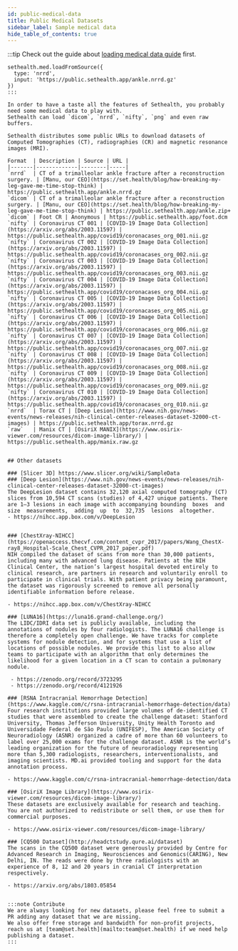 ```yaml
---
id: public-medical-data
title: Public Medical Datasets
sidebar_label: Sample medical data
hide_table_of_contents: true
---
```


:::tip
Check out the guide about [loading medical data guide](../guides/loading-medical-data) first.
```tsx
sethealth.med.loadFromSource({
  type: 'nrrd',
  input: 'https://public.sethealth.app/ankle.nrrd.gz'
})
:::

In order to have a taste all the features of Sethealth, you probably need some medical data to play with.
Sethealth can load `dicom`, `nrrd`, `nifty`, `png` and even raw buffers.

Sethealth distributes some public URLs to download datasets of Computed Tomographies (CT), radiographies (CR) and magnetic resonance images (MRI).

Format  | Description | Source | URL |
|-------|-------------|--------|-----|
`nrrd`  | CT of a trimalleolar ankle fracture after a reconstruction surgery. | [Manu, our CEO](https://set.health/blog/how-breaking-my-leg-gave-me-time-stop-think) | https://public.sethealth.app/ankle.nrrd.gz
`dicom` | CT of a trimalleolar ankle fracture after a reconstruction surgery. | [Manu, our CEO](https://set.health/blog/how-breaking-my-leg-gave-me-time-stop-think) | https://public.sethealth.app/ankle.zip+
`dicom` | Foot CR | Anonymous | https://public.sethealth.app/foot.dcm
`nifty` | Coronavirus CT 001 | [COVID-19 Image Data Collection](https://arxiv.org/abs/2003.11597) | https://public.sethealth.app/covid19/coronacases_org_001.nii.gz
`nifty` | Coronavirus CT 002 | [COVID-19 Image Data Collection](https://arxiv.org/abs/2003.11597) | https://public.sethealth.app/covid19/coronacases_org_002.nii.gz
`nifty` | Coronavirus CT 003 | [COVID-19 Image Data Collection](https://arxiv.org/abs/2003.11597) | https://public.sethealth.app/covid19/coronacases_org_003.nii.gz
`nifty` | Coronavirus CT 004 | [COVID-19 Image Data Collection](https://arxiv.org/abs/2003.11597) | https://public.sethealth.app/covid19/coronacases_org_004.nii.gz
`nifty` | Coronavirus CT 005 | [COVID-19 Image Data Collection](https://arxiv.org/abs/2003.11597) | https://public.sethealth.app/covid19/coronacases_org_005.nii.gz
`nifty` | Coronavirus CT 006 | [COVID-19 Image Data Collection](https://arxiv.org/abs/2003.11597) | https://public.sethealth.app/covid19/coronacases_org_006.nii.gz
`nifty` | Coronavirus CT 007 | [COVID-19 Image Data Collection](https://arxiv.org/abs/2003.11597) | https://public.sethealth.app/covid19/coronacases_org_007.nii.gz
`nifty` | Coronavirus CT 008 | [COVID-19 Image Data Collection](https://arxiv.org/abs/2003.11597) | https://public.sethealth.app/covid19/coronacases_org_008.nii.gz
`nifty` | Coronavirus CT 009 | [COVID-19 Image Data Collection](https://arxiv.org/abs/2003.11597) | https://public.sethealth.app/covid19/coronacases_org_009.nii.gz
`nifty` | Coronavirus CT 010 | [COVID-19 Image Data Collection](https://arxiv.org/abs/2003.11597) | https://public.sethealth.app/covid19/coronacases_org_010.nii.gz
`nrrd`  | Torax CT | [Deep Lesion](https://www.nih.gov/news-events/news-releases/nih-clinical-center-releases-dataset-32000-ct-images) | https://public.sethealth.app/torax.nrrd.gz
`raw`   | Manix CT | [OsiriX MANIX](https://www.osirix-viewer.com/resources/dicom-image-library/) | https://public.sethealth.app/manix.raw.gz


## Other datasets

### [Slicer 3D] https://www.slicer.org/wiki/SampleData
### [Deep Lesion](https://www.nih.gov/news-events/news-releases/nih-clinical-center-releases-dataset-32000-ct-images)
The DeepLesion dataset contains 32,120 axial computed tomography (CT) slices from 10,594 CT scans (studies) of 4,427 unique patients. There are 1–3 lesions in each image with accompanying bounding  boxes  and  size  measurements,  adding  up  to  32,735  lesions  altogether.
- https://nihcc.app.box.com/v/DeepLesion


### [ChestXray-NIHCC](https://openaccess.thecvf.com/content_cvpr_2017/papers/Wang_ChestX-ray8_Hospital-Scale_Chest_CVPR_2017_paper.pdf)
NIH compiled the dataset of scans from more than 30,000 patients, including many with advanced lung disease. Patients at the NIH Clinical Center, the nation’s largest hospital devoted entirely to clinical research, are partners in research and voluntarily enroll to participate in clinical trials. With patient privacy being paramount, the dataset was rigorously screened to remove all personally identifiable information before release.

- https://nihcc.app.box.com/v/ChestXray-NIHCC

### [LUNA16](https://luna16.grand-challenge.org/)
The LIDC/IDRI data set is publicly available, including the annotations of nodules by four radiologists. The LUNA16 challenge is therefore a completely open challenge. We have tracks for complete systems for nodule detection, and for systems that use a list of locations of possible nodules. We provide this list to also allow teams to participate with an algorithm that only determines the likelihood for a given location in a CT scan to contain a pulmonary nodule.

 - https://zenodo.org/record/3723295
 - https://zenodo.org/record/4121926

### [RSNA Intracranial Hemorrhage Detection](https://www.kaggle.com/c/rsna-intracranial-hemorrhage-detection/data)
Four research institutions provided large volumes of de-identified CT studies that were assembled to create the challenge dataset: Stanford University, Thomas Jefferson University, Unity Health Toronto and Universidade Federal de São Paulo (UNIFESP), The American Society of Neuroradiology (ASNR) organized a cadre of more than 60 volunteers to label over 25,000 exams for the challenge dataset. ASNR is the world’s leading organization for the future of neuroradiology representing more than 5,300 radiologists, researchers, interventionalists, and imaging scientists. MD.ai provided tooling and support for the data annotation process.

- https://www.kaggle.com/c/rsna-intracranial-hemorrhage-detection/data

### [OsiriX Image Library](https://www.osirix-viewer.com/resources/dicom-image-library/)
These datasets are exclusively available for research and teaching. You are not authorized to redistribute or sell them, or use them for commercial purposes.

- https://www.osirix-viewer.com/resources/dicom-image-library/

### [CQ500 Dataset](http://headctstudy.qure.ai/dataset)
The scans in the CQ500 dataset were generously provided by Centre for Advanced Research in Imaging, Neurosciences and Genomics(CARING), New Delhi, IN. The reads were done by three radiologists with an experience of 8, 12 and 20 years in cranial CT interpretation respectively.

- https://arxiv.org/abs/1803.05854


:::note Contribute
We are always looking for new datasets, please feel free to submit a PR adding any dataset that we are missing.
We also offer free storage and bandwidth for non-profit projects, reach us at [team@set.health](mailto:team@set.health) if we need help publishing a dataset.
:::